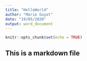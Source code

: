 ```yaml
---
title: "HelloWorld"
author: "Marie Guyot"
date: "19/05/2020"
output: word_document
---
```


```r
knitr::opts_chunk$set(echo = TRUE)
```

## This is a markdown file